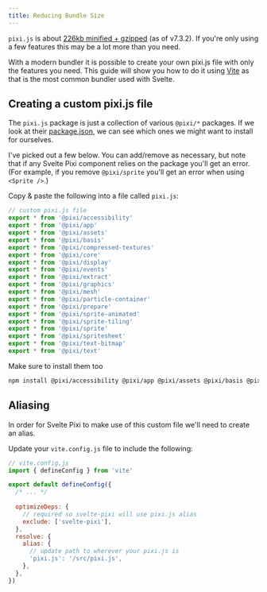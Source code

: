 ```yaml
---
title: Reducing Bundle Size
---
```


`pixi.js` is about [226kb minified + gzipped](https://bundlephobia.com/package/pixi.js@7.3.2) (as of v7.3.2). 
If you're only using a few features this may be a lot more than you need.

With a modern bundler it is possible to create your own pixi.js file with only the features you need. This
guide will show you how to do it using [Vite](https://vitejs.dev/) as that is the most common bundler used with Svelte.

## Creating a custom pixi.js file

The `pixi.js` package is just a collection of various `@pixi/*` packages. If we look at their [package.json](https://github.com/pixijs/pixijs/blob/main/bundles/pixi.js/package.json),
we can see which ones we might want to install for ourselves.

I've picked out a few below. You can add/remove as necessary, but note that if any Svelte Pixi component
relies on the package you'll get an error. (For example, if you remove `@pixi/sprite` you'll get an error
when using `<Sprite />`.)

Copy & paste the following into a file called `pixi.js`:

```js
// custom pixi.js file
export * from '@pixi/accessibility'
export * from '@pixi/app'
export * from '@pixi/assets'
export * from '@pixi/basis'
export * from '@pixi/compressed-textures'
export * from '@pixi/core'
export * from '@pixi/display'
export * from '@pixi/events'
export * from '@pixi/extract'
export * from '@pixi/graphics'
export * from '@pixi/mesh'
export * from '@pixi/particle-container'
export * from '@pixi/prepare'
export * from '@pixi/sprite-animated'
export * from '@pixi/sprite-tiling'
export * from '@pixi/sprite'
export * from '@pixi/spritesheet'
export * from '@pixi/text-bitmap'
export * from '@pixi/text'
```

Make sure to install them too

```sh
npm install @pixi/accessibility @pixi/app @pixi/assets @pixi/basis @pixi/compressed-textures @pixi/core @pixi/display @pixi/events @pixi/extract @pixi/graphics @pixi/mesh @pixi/particle-container @pixi/prepare @pixi/sprite-animated @pixi/sprite-tiling @pixi/sprite @pixi/spritesheet @pixi/text-bitmap @pixi/text
```

## Aliasing

In order for Svelte Pixi to make use of this custom file we'll need to create an alias. 

Update your `vite.config.js` file to include the following:

```js
// vite.config.js
import { defineConfig } from 'vite'

export default defineConfig({
  /* ... */
  
  optimizeDeps: {
    // required so svelte-pixi will use pixi.js alias
    exclude: ['svelte-pixi'],
  },
  resolve: {
    alias: {
      // update path to wherever your pixi.js is
      'pixi.js': '/src/pixi.js',
    },
  },
})
```